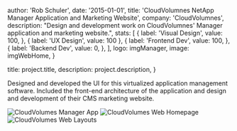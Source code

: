 
  author: 'Rob Schuler',
  date: '2015-01-01',
  title: 'CloudVolumnes NetApp Manager Application and Marketing Website',
  company: 'CloudVolumnes',
  description:
    "Design and development work on CloudVolumnes' Manager application and marketing website.",
  stats: [
    {
      label: 'Visual Design',
      value: 100,
    },
    { label: 'UX Design', value: 100 },
    {
      label: 'Frontend Dev',
      value: 100,
    },
    {
      label: 'Backend Dev',
      value: 0,
    },
  ],
  logo: imgManager,
  image: imgWebHome,
}

  title: project.title,
  description: project.description,
}


Designed and developed the UI for this virtualized application management software. Included
the front-end architecture of the application and design and development of their CMS marketing website.

<Image src={imgManager} alt="CloudVolumes Manager App" />
<Image src={imgWebHome} alt="CloudVolumes Web Homepage" />
<Image src={imgWebLayouts} alt="CloudVolumes Web Layouts" />

